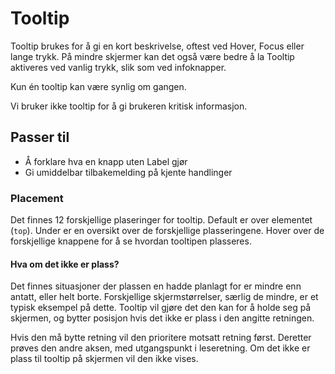 
<Meta of={FhiTooltipStories} title='Docs' />

# Tooltip

Tooltip brukes for å gi en kort beskrivelse, oftest ved Hover, Focus eller lange trykk. På mindre skjermer kan det også være bedre å la Tooltip aktiveres ved vanlig trykk, slik som ved infoknapper.

Kun én tooltip kan være synlig om gangen. 

Vi bruker ikke tooltip for å gi brukeren kritisk informasjon.

## Passer til

- Å forklare hva en knapp uten Label gjør
- Gi umiddelbar tilbakemelding på kjente handlinger

<Canvas of={FhiTooltipStories.Preview} />
<Controls />

### Placement

Det finnes 12 forskjellige plaseringer for tooltip. Default er over elementet (`top`). 
Under er en oversikt over de forskjellige plasseringene. Hover over de forskjellige knappene for å se hvordan tooltipen plasseres.

<Canvas of={FhiTooltipStories.Placement} />

#### Hva om det ikke er plass?

Det finnes situasjoner der plassen en hadde planlagt for er mindre enn antatt, eller helt borte.
Forskjellige skjermstørrelser, særlig de mindre, er et typisk eksempel på dette.
Tooltip vil gjøre det den kan for å holde seg på skjermen, og bytter posisjon hvis det ikke er plass i den angitte retningen. 

Hvis den må bytte retning vil den prioritere motsatt retning først. Deretter prøves den andre aksen, med utgangspunkt i leseretning.
Om det ikke er plass til tooltip på skjermen vil den ikke vises.

<Canvas of={FhiTooltipStories.autoPosition} />
